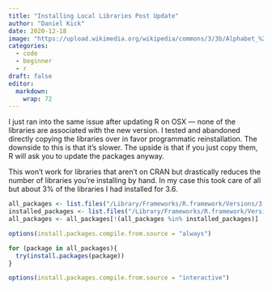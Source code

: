 ```yaml
---
title: "Installing Local Libraries Post Update"
author: "Daniel Kick"
date: 2020-12-18
image: "https://upload.wikimedia.org/wikipedia/commons/3/3b/Alphabet_%281880%29_p.41.jpg"
categories: 
  - code
  - beginner
  - r
draft: false
editor:
  markdown: 
    wrap: 72
---
```


I just ran into the same issue after updating R on OSX — none of the libraries are associated with the new version. I tested and abandoned directly copying the libraries over in favor programmatic reinstallation. The downside to this is that it’s slower. The upside is that if you just copy them, R will ask you to update the packages anyway.

This won’t work for libraries that aren’t on CRAN but drastically reduces the number of libraries you’re installing by hand. In my case this took care of all but about 3% of the libraries I had installed for 3.6.

``` r
all_packages <- list.files("/Library/Frameworks/R.framework/Versions/3.6/Resources/library/")
installed_packages <- list.files("/Library/Frameworks/R.framework/Versions/4.0/Resources/library/")
all_packages <- all_packages[!(all_packages %in% installed_packages)]

options(install.packages.compile.from.source = "always")

for (package in all_packages){
  try(install.packages(package))
}

options(install.packages.compile.from.source = "interactive")
```